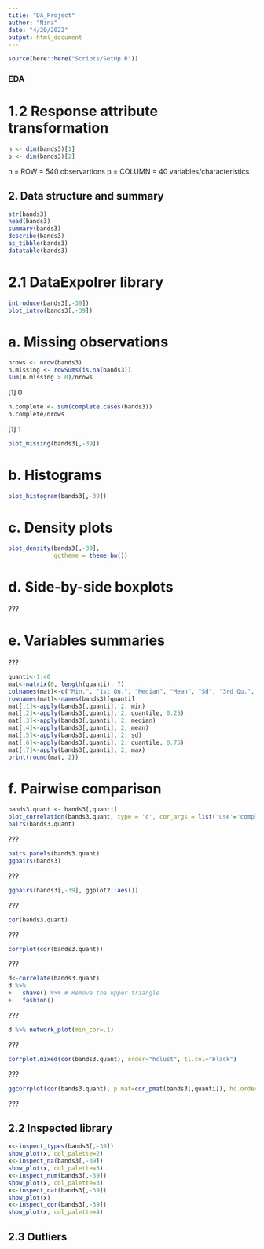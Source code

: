```yaml
---
title: "DA_Project"
author: "Nina"
date: "4/20/2022"
output: html_document
---
```


```r
source(here::here("Scripts/SetUp.R"))
```


### EDA


# 1.2 Response attribute transformation
 
```r
n <- dim(bands3)[1]
p <- dim(bands3)[2]
```
n = ROW = 540 observartions 
p = COLUMN = 40 variables/characteristics

## 2. Data structure and summary
 
```r
str(bands3)
head(bands3)
summary(bands3)
describe(bands3)
as_tibble(bands3)
datatable(bands3)
```

# 2.1 DataExpolrer library

```r
introduce(bands3[,-39])
plot_intro(bands3[,-39])
```

# a. Missing observations
```r
nrows <- nrow(bands3)
n.missing <- rowSums(is.na(bands3))
sum(n.missing > 0)/nrows
```
[1] 0
```r
n.complete <- sum(complete.cases(bands3))
n.complete/nrows
```
[1] 1
```r
plot_missing(bands3[,-39])
```

# b. Histograms
```r
plot_histogram(bands3[,-39])
```

# c. Density plots
```r
plot_density(bands3[,-39],
             ggtheme = theme_bw())
```

# d. Side-by-side boxplots
???

# e. Variables summaries 
???
```r
quanti<-1:40
mat<-matrix(0, length(quanti), 7)
colnames(mat)<-c("Min.", "1st Qu.", "Median", "Mean", "Sd", "3rd Qu.", "Max.")
rownames(mat)<-names(bands3)[quanti]
mat[,1]<-apply(bands3[,quanti], 2, min)
mat[,2]<-apply(bands3[,quanti], 2, quantile, 0.25)
mat[,3]<-apply(bands3[,quanti], 2, median)
mat[,4]<-apply(bands3[,quanti], 2, mean)
mat[,5]<-apply(bands3[,quanti], 2, sd)
mat[,6]<-apply(bands3[,quanti], 2, quantile, 0.75)
mat[,7]<-apply(bands3[,quanti], 2, max)
print(round(mat, 2))
```

# f. Pairwise comparison
```r
bands3.quant <- bands3[,quanti]
plot_correlation(bands3.quant, type = 'c', cor_args = list('use'='complete.obs'))
pairs(bands3.quant)
```
???
```r
pairs.panels(bands3.quant)
ggpairs(bands3)
```
???
```r
ggpairs(bands3[,-39], ggplot2::aes())
```
???
```r
cor(bands3.quant)
```
???
```r
corrplot(cor(bands3.quant))
```
???
```r
d<-correlate(bands3.quant)         
d %>%
+   shave() %>% # Remove the upper triangle
+   fashion()
```
???
```r
d %>% network_plot(min_cor=.1)
```
???
```r
corrplot.mixed(cor(bands3.quant), order="hclust", tl.col="black")
```
???
```r
ggcorrplot(cor(bands3.quant), p.mat=cor_pmat(bands3[,quanti]), hc.order=TRUE, type='lower')
```
???

## 2.2 Inspected library

```r
x<-inspect_types(bands3[,-39])
show_plot(x, col_palette=2)
x<-inspect_na(bands3[,-39])
show_plot(x, col_palette=5)
x<-inspect_num(bands3[,-39])
show_plot(x, col_palette=3)
x<-inspect_cat(bands3[,-39]) 
show_plot(x)
x<-inspect_cor(bands3[,-39])
show_plot(x, col_palette=4)
```

## 2.3 Outliers
 



```r
```
